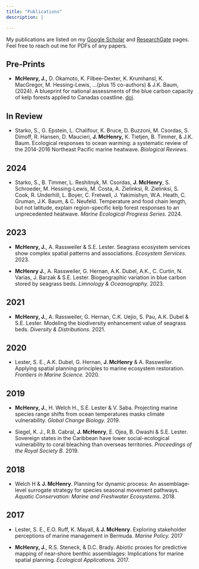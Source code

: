 ```yaml
---
title: "Publications"
description: |

---
```


My publications are listed on my [Google Scholar](https://scholar.google.com/citations?user=NQ2HpooAAAAJ&hl=en) and [ResearchGate](https://www.researchgate.net/profile/Jennifer-Mchenry-2) pages. Feel free to reach out me for PDFs of any papers. 

## Pre-Prints
- **McHenry, J.,** D. Okamoto, K. Filbee-Dexter, K. Krumhansl, K. MacGregor, M. Hessing-Lewis, ...(plus 15 co-authors) & J.K. Baum, (2024). A blueprint for national assessments of the blue carbon capacity of kelp forests applied to Canadas coastline. [doi]( https://doi.org/10.1101/2024.04.05.586816).

## In Review
- Starko, S., G. Epstein, L. Chalifour, K. Bruce, D. Buzzoni, M. Csordas, S. Dimoff, R. Hansen, D. Maucieri, **J. McHenry,** K. Tietjen, B. Timmer, & J.K. Baum. Ecological responses to ocean warming: a systematic review of the 2014-2016 Northeast Pacific marine heatwave. _Biological Reviews_.

## 2024

- Starko, S., B. Timmer, L. Reshitnyk, M. Csordas, **J. McHenry**, S. Schroeder, M. Hessing-Lewis, M. Costa, A. Zielinksi, R. Zielinksi, S. Cook, R. Underhill, L. Boyer, C. Fretwell, J. Yakimishyn, W.A. Heath, C. Gruman, J.K. Baum, & C. Neufeld. Temperature and food chain length, but not latitude, explain region-specific kelp forest responses to an unprecedented heatwave. _Marine Ecological Progress Series_. 2024.

## 2023

- **McHenry, J.**, A. Rassweiler & S.E. Lester. Seagrass ecosystem services show complex spatial patterns and associations.  _Ecosystem Services_. 2023.

- **McHenry J.**, A. Rassweiler, G. Hernan, A.K. Dubel, A.K., C. Curtin, N. Varias, J. Barzak & S.E. Lester. Biogeographic variation in blue carbon stored by seagrass beds. _Limnology & Oceanography._ 2023.

## 2021		

- **McHenry, J.**, A. Rassweiler, G. Hernan, C.K. Uejio, S. Pau, A.K. Dubel & S.E. Lester. Modeling the biodiversity enhancement value of seagrass beds. _Diversity & Distributions._ 2021.

## 2020	

- Lester, S. E., A.K. Dubel, G. Hernan, **J. McHenry** & A. Rassweiler. Applying spatial planning principles to marine ecosystem restoration. _Frontiers in Marine Science._ 2020.

## 2019 	

- **McHenry, J.**, H. Welch H., S.E. Lester & V. Saba. Projecting marine species range shifts from ocean temperatures masks climate vulnerability. _Global Change Biology._ 2019.
 
- Siegel, K. J., R.B. Cabral, **J. McHenry**, E. Ojea, B. Owashi & S.E. Lester. Sovereign states in the Caribbean have lower social-ecological vulnerability to coral bleaching than overseas territories. _Proceedings of the Royal Society B._ 2019. 

## 2018 	

- Welch H & **J. McHenry**. Planning for dynamic process: An assemblage‐level surrogate strategy for species seasonal movement pathways. _Aquatic Conservation: Marine and Freshwater Ecosystems._ 2018. 

## 2017 	

- Lester, S. E., E.O. Ruff, K. Mayall, & **J. McHenry**. Exploring stakeholder perceptions of marine management in Bermuda. _Marine Policy._ 2017 

- **McHenry, J.**, R.S. Steneck, & D.C. Brady. Abiotic proxies for predictive mapping of near‐shore benthic assemblages: Implications for marine spatial planning. _Ecological Applications._ 2017. 



